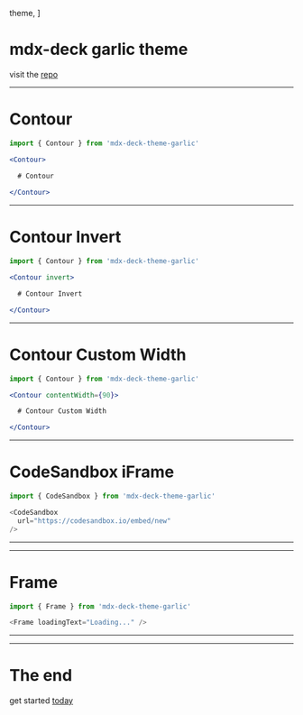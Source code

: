 
  theme,
]

<Head>
  <title>mdx-deck theme: garlic</title>
</Head>


# mdx-deck garlic theme

visit the [repo](https://github.com/josefaidt/mdx-deck-theme-garlic)

---

<Contour>

# Contour

```jsx
import { Contour } from 'mdx-deck-theme-garlic'

<Contour>

  # Contour
  
</Contour>
```

</Contour>

---

<Contour invert>

# Contour Invert

```jsx
import { Contour } from 'mdx-deck-theme-garlic'

<Contour invert>

  # Contour Invert

</Contour>
```

</Contour>

---

<Contour contentWidth={90}>

# Contour Custom Width

```jsx
import { Contour } from 'mdx-deck-theme-garlic'

<Contour contentWidth={90}>

  # Contour Custom Width

</Contour>
```

</Contour>

---

<Contour>

# CodeSandbox iFrame

```js
import { CodeSandbox } from 'mdx-deck-theme-garlic'

<CodeSandbox 
  url="https://codesandbox.io/embed/new"
/>
```

</Contour>

---

<CodeSandbox />

---

<Contour>

# Frame

```js
import { Frame } from 'mdx-deck-theme-garlic'

<Frame loadingText="Loading..." />
```

</Contour>

---

<Frame loadingText="Loading..." />

---

# The end

get started [today](https://www.npmjs.com/package/mdx-deck-theme-garlic)